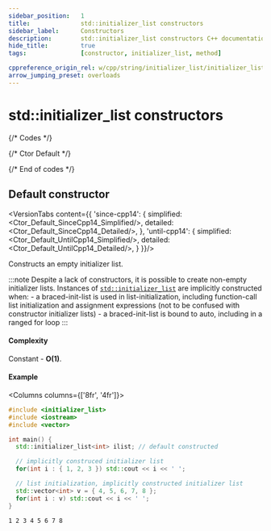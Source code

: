 ```yaml
---
sidebar_position:	1
title:				std::initializer_list constructors
sidebar_label:		Constructors
description:		std::initializer_list constructors C++ documentation
hide_title:			true
tags:				[constructor, initializer_list, method]

cppreference_origin_rel: w/cpp/string/initializer_list/initializer_list
arrow_jumping_preset: overloads
---
```


# std::initializer_list constructors


{/* Codes */}


{/* Ctor Default */}


{/* End of codes */}

<!-------------------------------------------------------------------------------------->

## Default constructor

<VersionTabs content={{
	'since-cpp14': {
		simplified:	<Ctor_Default_SinceCpp14_Simplified/>,
		detailed:	<Ctor_Default_SinceCpp14_Detailed/>,
	},
	'until-cpp14': {
		simplified:	<Ctor_Default_UntilCpp14_Simplified/>,
		detailed:	<Ctor_Default_UntilCpp14_Detailed/>,
	}
}}/>

Constructs an empty initializer list.

:::note
Despite a lack of constructors, it is possible to create non-empty initializer lists. Instances of [`std::initializer_list`](../initializer_list) are implicitly constructed when:
	- a braced-init-list is used in list-initialization, including function-call list initialization and assignment expressions (not to be confused with constructor initializer lists)
	- a braced-init-list is bound to auto, including in a ranged for loop
:::

#### Complexity

Constant - **O(1)**.

#### Example

<Columns columns={['8fr', '4fr']}>
<div>

```cpp
#include <initializer_list>
#include <iostream>
#include <vector>

int main() {
  std::initializer_list<int> ilist; // default constructed

  // implicitly construced initializer list
  for(int i : { 1, 2, 3 }) std::cout << i << ' ';

  // list initialization, implicitly constructed initializer list
  std::vector<int> v = { 4, 5, 6, 7, 8 };
  for(int i : v) std::cout << i << ' ';
}
```

</div>
<div>

```plaintext title="Result"
1 2 3 4 5 6 7 8
```

</div>
</Columns>
